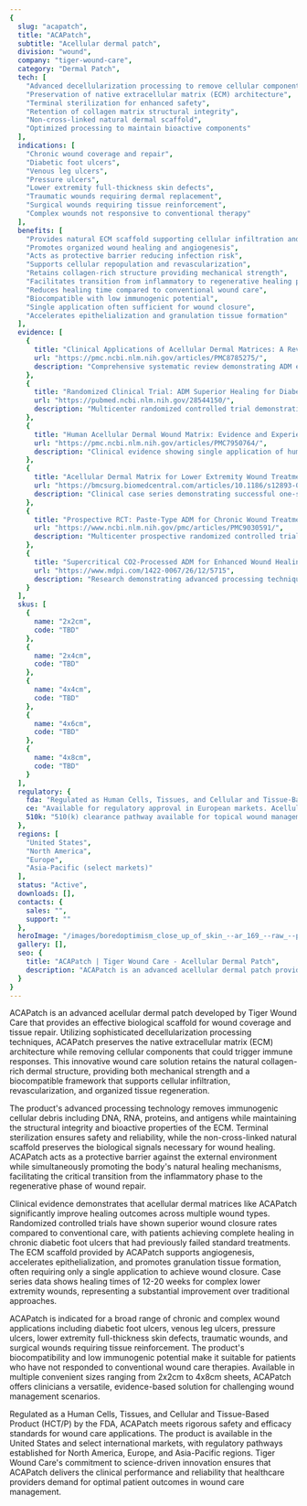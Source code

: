 ```yaml
---
{
  slug: "acapatch",
  title: "ACAPatch",
  subtitle: "Acellular dermal patch",
  division: "wound",
  company: "tiger-wound-care",
  category: "Dermal Patch",
  tech: [
    "Advanced decellularization processing to remove cellular components",
    "Preservation of native extracellular matrix (ECM) architecture",
    "Terminal sterilization for enhanced safety",
    "Retention of collagen matrix structural integrity",
    "Non-cross-linked natural dermal scaffold",
    "Optimized processing to maintain bioactive components"
  ],
  indications: [
    "Chronic wound coverage and repair",
    "Diabetic foot ulcers",
    "Venous leg ulcers",
    "Pressure ulcers",
    "Lower extremity full-thickness skin defects",
    "Traumatic wounds requiring dermal replacement",
    "Surgical wounds requiring tissue reinforcement",
    "Complex wounds not responsive to conventional therapy"
  ],
  benefits: [
    "Provides natural ECM scaffold supporting cellular infiltration and tissue integration",
    "Promotes organized wound healing and angiogenesis",
    "Acts as protective barrier reducing infection risk",
    "Supports cellular repopulation and revascularization",
    "Retains collagen-rich structure providing mechanical strength",
    "Facilitates transition from inflammatory to regenerative healing phase",
    "Reduces healing time compared to conventional wound care",
    "Biocompatible with low immunogenic potential",
    "Single application often sufficient for wound closure",
    "Accelerates epithelialization and granulation tissue formation"
  ],
  evidence: [
    {
      title: "Clinical Applications of Acellular Dermal Matrices: A Review",
      url: "https://pmc.ncbi.nlm.nih.gov/articles/PMC8785275/",
      description: "Comprehensive systematic review demonstrating ADM efficacy across multiple clinical applications including wound healing. Evidence shows ADMs provide ECM scaffold that facilitates expeditious healing and accelerates angiogenesis, with low complication rates."
    },
    {
      title: "Randomized Clinical Trial: ADM Superior Healing for Diabetic Foot Ulcers",
      url: "https://pubmed.ncbi.nlm.nih.gov/28544150/",
      description: "Multicenter randomized controlled trial demonstrating human acellular dermal matrix achieved significantly greater wound closure rates than conventional care at weeks 12, 16, and 24 for chronic diabetic foot ulcers, with superior long-term healing outcomes."
    },
    {
      title: "Human Acellular Dermal Wound Matrix: Evidence and Experience",
      url: "https://pmc.ncbi.nlm.nih.gov/articles/PMC7950764/",
      description: "Clinical evidence showing single application of human acellular dermal wound matrix often sufficient to support wound closure. Case series of lower extremity wounds showed complete healing in all patients within maximum 20 weeks."
    },
    {
      title: "Acellular Dermal Matrix for Lower Extremity Wound Treatment",
      url: "https://bmcsurg.biomedcentral.com/articles/10.1186/s12893-022-01871-x",
      description: "Clinical case series demonstrating successful one-stage treatment of lower extremity full-thickness skin defects using acellular dermal matrix, showing effective wound closure and tissue regeneration."
    },
    {
      title: "Prospective RCT: Paste-Type ADM for Chronic Wound Treatment",
      url: "https://www.ncbi.nlm.nih.gov/pmc/articles/PMC9030591/",
      description: "Multicenter prospective randomized controlled trial showing acellular dermal matrix group achieved significantly greater wound reduction rates from week 2 through week 12 compared to standard care."
    },
    {
      title: "Supercritical CO2-Processed ADM for Enhanced Wound Healing",
      url: "https://www.mdpi.com/1422-0067/26/12/5715",
      description: "Research demonstrating advanced processing techniques preserve ECM structure and bioactive compounds while removing immunogenic substances, resulting in enhanced wound healing performance."
    }
  ],
  skus: [
    {
      name: "2x2cm",
      code: "TBD"
    },
    {
      name: "2x4cm",
      code: "TBD"
    },
    {
      name: "4x4cm",
      code: "TBD"
    },
    {
      name: "4x6cm",
      code: "TBD"
    },
    {
      name: "4x8cm",
      code: "TBD"
    }
  ],
  regulatory: {
    fda: "Regulated as Human Cells, Tissues, and Cellular and Tissue-Based Product (HCT/P) under FDA regulations. Acellular dermal matrices for wound care applications may be cleared through 510(k) pathway or regulated under Section 361 of the Public Health Service Act for homologous tissue use.",
    ce: "Available for regulatory approval in European markets. Acellular dermal matrices classified as Class III medical devices in the European Union requiring CE mark certification.",
    510k: "510(k) clearance pathway available for topical wound management applications"
  },
  regions: [
    "United States",
    "North America",
    "Europe",
    "Asia-Pacific (select markets)"
  ],
  status: "Active",
  downloads: [],
  contacts: {
    sales: "",
    support: ""
  },
  heroImage: "/images/boredoptimism_close_up_of_skin_--ar_169_--raw_--profile_el37i_d81643f3-7159-4088-adcf-d7413e31b848_1.png",
  gallery: [],
  seo: {
    title: "ACAPatch | Tiger Wound Care - Acellular Dermal Patch",
    description: "ACAPatch is an advanced acellular dermal patch providing ECM scaffold for chronic wound coverage, tissue repair, and regeneration in diabetic ulcers and complex wounds."
  }
}
---
```

ACAPatch is an advanced acellular dermal patch developed by Tiger Wound Care that provides an effective biological scaffold for wound coverage and tissue repair. Utilizing sophisticated decellularization processing techniques, ACAPatch preserves the native extracellular matrix (ECM) architecture while removing cellular components that could trigger immune responses. This innovative wound care solution retains the natural collagen-rich dermal structure, providing both mechanical strength and a biocompatible framework that supports cellular infiltration, revascularization, and organized tissue regeneration.

The product's advanced processing technology removes immunogenic cellular debris including DNA, RNA, proteins, and antigens while maintaining the structural integrity and bioactive properties of the ECM. Terminal sterilization ensures safety and reliability, while the non-cross-linked natural scaffold preserves the biological signals necessary for wound healing. ACAPatch acts as a protective barrier against the external environment while simultaneously promoting the body's natural healing mechanisms, facilitating the critical transition from the inflammatory phase to the regenerative phase of wound repair.

Clinical evidence demonstrates that acellular dermal matrices like ACAPatch significantly improve healing outcomes across multiple wound types. Randomized controlled trials have shown superior wound closure rates compared to conventional care, with patients achieving complete healing in chronic diabetic foot ulcers that had previously failed standard treatments. The ECM scaffold provided by ACAPatch supports angiogenesis, accelerates epithelialization, and promotes granulation tissue formation, often requiring only a single application to achieve wound closure. Case series data shows healing times of 12-20 weeks for complex lower extremity wounds, representing a substantial improvement over traditional approaches.

ACAPatch is indicated for a broad range of chronic and complex wound applications including diabetic foot ulcers, venous leg ulcers, pressure ulcers, lower extremity full-thickness skin defects, traumatic wounds, and surgical wounds requiring tissue reinforcement. The product's biocompatibility and low immunogenic potential make it suitable for patients who have not responded to conventional wound care therapies. Available in multiple convenient sizes ranging from 2x2cm to 4x8cm sheets, ACAPatch offers clinicians a versatile, evidence-based solution for challenging wound management scenarios.

Regulated as a Human Cells, Tissues, and Cellular and Tissue-Based Product (HCT/P) by the FDA, ACAPatch meets rigorous safety and efficacy standards for wound care applications. The product is available in the United States and select international markets, with regulatory pathways established for North America, Europe, and Asia-Pacific regions. Tiger Wound Care's commitment to science-driven innovation ensures that ACAPatch delivers the clinical performance and reliability that healthcare providers demand for optimal patient outcomes in wound care management.
